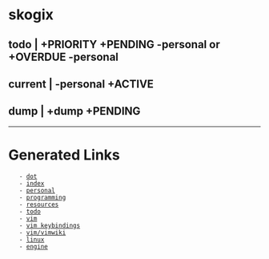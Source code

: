 = skogix =
== todo | +PRIORITY +PENDING -personal or +OVERDUE -personal ==
== current | -personal +ACTIVE ==
== dump | +dump +PENDING ==
----

= Generated Links =
    - [[dot]]
    - [[index]]
    - [[personal]]
    - [[programming]]
    - [[resources]]
    - [[todo]]
    - [[vim]]
    - [[vim/keybindings|vim keybindings]]
    - [[vim/vimwiki]]
    - [[linux]]
    - [[engine]]
